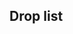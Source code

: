 ==Drop list==
{{Section}}
{{Map/Drops
|no_legend = true
|filter_button = true
|nodes = K, P, T, W
|boss = K, P
|Agano: K/Casual{Casual: S 0.2% (4/2070) / Easy: S 0.2% (8/4502) / Medium: S 0.1% (7/4984) / Hard: S 0.1% (27/21291)} S, P/Casual{Casual: S 1.2% (18/1260) / Easy: S 0.7% (28/3276) / Medium: S 0.9% (67/3573) / Hard: S 1.3% (346/14695)} S
|Akagi: P/Casual{Casual: S 0.7% (9/1260) / Easy: S 0.6% (19/3276) / Medium: S 0.4% (16/3573) / Hard: S 0.7% (109/14695)} S
|Akatsuki: P/Casual{Casual: S 1.8% (34/1260) / Easy: S 1.8% (90/3276) / Medium: 1% (71/6768) / Hard: 0.9% (272/29554)}
|Akebono: P/Medium{Medium: 0.1% (4/6768) / Hard: 0% (7/29554)}
|Amatsukaze: K/Casual{Casual: S 1.7% (35/2070) / Easy: S 1.3% (57/4502) / Medium: S 1.7% (84/4984) / Hard: S 1.4% (300/21291)} S
|Aoba: I/Hard{Hard: S 1.3% (706/52369)} S, K/Casual{Casual: S 1.4% (29/2070) / Easy: S 1.7% (78/4502) / Medium: S 1.2% (62/4984) / Hard: S 1.4% (292/21291)} S, M/Hard{Hard: S 1.4% (193/13661)} S, P/Casual{Casual: S 2% (37/1260) / Easy: S 1.5% (86/3276) / Medium: S 2.1% (133/3573) / Hard: S 2.1% (612/14695)} S, T/Easy{Easy: S 0.6% (5/816) / Medium: S 1% (8/774) / Hard: S 0.9% (7/794)} S, W/Easy{Easy: S 2.2% (3/134) / Hard: S 3.1% (7/225)} S
|Arare: P/Casual{Medium: 0.1% (4/6768) / Hard: 0% (8/29554)}
|Arashio: P/Medium{Hard: 0% (8/29554)}
|Asashimo: P/Casual{Casual: S 2.2% (37/1260) / Easy: S 2.4% (107/3276) / Medium: S 1.8% (131/3573) / Hard: S 2% (553/14695)} S
|Asashio: P/Casual{Casual: 0.9% (17/1951) / Easy: 0.8% (43/5181) / Medium: 1% (71/6768) / Hard: 1% (296/29554)}
|Ashigara: P/Casual{Casual: S 2.4% (43/1260) / Easy: S 2% (95/3276) / Medium: S 2% (132/3573) / Hard: S 2.2% (590/14695)} S
|Atago: P/Casual{Casual: S 2.3% (48/1260) / Easy: S 2% (109/3276) / Medium: S 1.8% (128/3573) / Hard: S 2% (573/14695)} S
|Ayanami: P/Casual{Casual: S 2.2% (41/1260) / Easy: S 2.4% (113/3276) / Medium: S 2.2% (138/3573) / Hard: 1% (303/29554)}
|Chikuma: P/Casual{Casual: S 1.3% (28/1260) / Easy: S 2.3% (120/3276) / Medium: S 1.9% (128/3573) / Hard: S 2% (584/14695)} S
|Choukai: P/Casual{Casual: S 1.7% (32/1260) / Easy: S 2% (103/3276) / Medium: S 2.2% (135/3573) / Hard: S 1.9% (550/14695)} S
|Fubuki: P/Casual{Casual: S 2.2% (40/1260) / Easy: S 1.9% (112/3276) / Medium: S 2.1% (136/3573) / Hard: S 1.9% (579/14695)} S
|Fumizuki: D/Casual{Casual: S 2.6% (13/505) / Easy: S 2.4% (47/1985) / Medium: S 2.2% (48/2209) / Hard: S 2.9% (433/14996)} S, F/Casual{Casual: S 2.2% (58/2595) / Easy: S 2.9% (227/7839) / Medium: S 2.7% (247/9300) / Hard: S 2.7% (1236/45889)} S, I/Casual{Casual: S 2.5% (66/2303) / Easy: S 2.7% (229/6653) / Medium: S 3.1% (424/9730) / Hard: S 2.7% (1925/52369)} S, J/Casual{Casual: S 3.3% (65/1702) / Easy: S 2.7% (121/3562) / Medium: S 2.7% (138/3786) / Hard: S 2.6% (723/16911)} S, K/Casual{Casual: S 2.7% (60/2070) / Easy: S 2.9% (149/4502) / Medium: S 3.2% (197/4984) / Hard: S 2.7% (762/21291)} S, M/Casual{Casual: S 3.3% (73/1190) / Easy: S 3% (205/3050) / Medium: S 2.8% (251/2419) / Hard: S 2.8% (1236/13661)} S, P/Medium{Hard: 0% (9/29554)}, T/Casual{Casual: S 4.6% (11/195) / Easy: S 2.8% (26/816) / Medium: S 2.2% (21/774) / Hard: S 2.8% (35/794)} S, W/Casual{Hard: S 2.7% (6/225)} S
|Furutaka: K/Casual{Casual: S 1.3% (27/2070) / Easy: S 1.3% (59/4502) / Medium: S 1.2% (61/4984) / Hard: S 1.4% (302/21291)} S, P/Casual{Casual: S 1.7% (38/1260) / Easy: S 1.9% (93/3276) / Medium: S 1.5% (129/3573) / Hard: S 2% (607/14695)} S, T/Medium{Medium: S 0.8% (6/774) / Hard: S 1.3% (10/794)} S, W/Medium{Medium: S 2.5% (4/163)} S
|Fusou: P/Casual{Casual: S 1.3% (28/1260) / Easy: S 2% (96/3276) / Medium: S 2.2% (152/3573) / Hard: S 1.9% (575/14695)} S
|Haguro: P/Casual{Casual: S 2% (40/1260) / Easy: S 2.1% (110/3276) / Medium: S 2.1% (138/3573) / Hard: S 2.1% (606/14695)} S
|Haruna: P/Casual{Casual: S 1.7% (21/1260) / Easy: S 1.9% (61/3276) / Medium: S 2.5% (89/3573) / Hard: S 2.1% (303/14695)} S
|Hatsuharu: I/Casual{Casual: S 1.3% (30/2303) / Easy: S 1.4% (91/6653) / Medium: S 1.5% (142/9730) / Hard: S 1.4% (724/52369)} S, J/Casual{Casual: S 1.6% (27/1702) / Easy: S 1.4% (49/3562) / Medium: S 1.2% (47/3786) / Hard: S 1.4% (235/16911)} S, K/Casual{Casual: S 1.4% (30/2070) / Easy: S 1.3% (65/4502) / Medium: S 1.4% (82/4984) / Hard: S 1.3% (386/21291)} S, M/Casual{Casual: S 1% (12/1190) / Easy: S 1.8% (55/3050) / Medium: S 1.4% (33/2419) / Hard: S 1.5% (203/13661)} S, P/Casual{Casual: S 1.6% (36/1260) / Easy: 0.7% (38/5181) / Medium: 0.7% (50/6768) / Hard: 0.9% (279/29554)}, T/Casual{Casual: S 3.1% (6/195) / Easy: S 1.3% (11/816) / Medium: S 1% (8/774) / Hard: S 1.3% (10/794)} S
|Hatsushimo: I/Casual{Casual: S 1.4% (32/2303) / Easy: S 1.3% (87/6653) / Medium: S 1.3% (130/9730) / Hard: S 1.5% (777/52369)} S, J/Casual{Casual: S 1.9% (32/1702) / Easy: S 1.2% (41/3562) / Medium: S 1.4% (54/3786) / Hard: S 1.5% (247/16911)} S, K/Casual{Casual: S 1.4% (30/2070) / Easy: S 1.3% (75/4502) / Medium: S 1.5% (98/4984) / Hard: S 1.5% (422/21291)} S, M/Casual{Casual: S 1.5% (18/1190) / Easy: S 1.3% (41/3050) / Medium: S 1.3% (32/2419) / Hard: S 1.4% (193/13661)} S, P/Easy{Hard: 0% (9/29554)}, T/Casual{Easy: S 1.6% (13/816) / Medium: S 1.2% (9/774) / Hard: S 1.8% (14/794)} S
|Hatsuyuki: P/Casual{Casual: 0.6% (11/1951) / Easy: 0.7% (36/5181) / Medium: 0.9% (63/6768) / Hard: 1.1% (319/29554)}
|Hayanami: P/Casual{Casual: S 2.4% (39/1260) / Easy: S 2% (86/3276) / Medium: S 1.7% (92/3573) / Hard: S 3.8% (839/14695)} S
|Hibiki: P/Casual{Hard: 0% (10/29554)}
|Hiei: P/Casual{Casual: S 2.3% (29/1260) / Easy: S 1.3% (44/3276) / Medium: S 2.4% (87/3573) / Hard: S 2.2% (318/14695)} S
|Hiryuu: P/Casual{Casual: S 1.9% (24/1260) / Easy: S 1.8% (58/3276) / Medium: S 2.2% (80/3573) / Hard: S 2% (296/14695)} S
|Hiyou: P/Casual{Casual: 1% (19/1951) / Easy: 0.8% (42/5181) / Medium: 0.9% (60/6768) / Hard: 1.1% (327/29554)}
|Hyuuga: P/Casual{Casual: S 2.1% (27/1260) / Easy: S 1.6% (52/3276) / Medium: S 2% (71/3573) / Hard: S 1.9% (286/14695)} S
|Ikazuchi: P/Easy{Medium: 0.1% (5/6768) / Hard: 0% (11/29554)}
|Inazuma: P/Casual{Hard: 0% (6/29554)}
|Ise: P/Casual{Casual: S 1.5% (19/1260) / Easy: S 1.9% (63/3276) / Medium: S 1.8% (66/3573) / Hard: S 2.2% (319/14695)} S
|Isonami: P/Casual{Casual: 0.7% (14/1951) / Easy: 0.7% (35/5181) / Medium: 0.9% (63/6768) / Hard: 1% (308/29554)}
|Isuzu: I/Casual{Casual: S 1.1% (26/2303) / Easy: S 1.2% (83/6653) / Medium: S 1.3% (123/9730) / Hard: S 1.4% (742/52369)} S, J/Casual{Casual: S 1.9% (32/1702) / Easy: S 1.3% (45/3562) / Medium: S 0.9% (34/3786) / Hard: S 1.4% (237/16911)} S, K/Casual{Casual: S 1.4% (29/2070) / Easy: S 1.6% (76/4502) / Medium: S 1.1% (73/4984) / Hard: S 1.4% (398/21291)} S, M/Casual{Casual: S 1.4% (17/1190) / Easy: S 1.2% (36/3050) / Medium: S 1.5% (37/2419) / Hard: S 1.2% (167/13661)} S, P/Casual{Casual: 0.6% (12/1951) / Easy: 0.7% (35/5181) / Medium: 0.7% (47/6768) / Hard: 1% (305/29554)}, T/Casual{Easy: S 2.1% (17/816) / Medium: S 1.8% (14/774) / Hard: S 1% (8/794)} S, W/Easy{Hard: S 1.8% (4/225)} S
|Jintsuu: I/Casual{Casual: S 1.9% (43/2303) / Easy: S 1.6% (106/6653) / Medium: S 1.3% (127/9730) / Hard: S 1.4% (743/52369)} S, J/Casual{Casual: S 1.6% (27/1702) / Easy: S 1.3% (46/3562) / Medium: S 1.3% (51/3786) / Hard: S 1.3% (222/16911)} S, K/Casual{Casual: S 1.4% (32/2070) / Easy: S 1.3% (73/4502) / Medium: S 1.2% (80/4984) / Hard: S 1.3% (385/21291)} S, M/Casual{Casual: S 1.2% (14/1190) / Easy: S 1.2% (37/3050) / Medium: S 1.7% (40/2419) / Hard: S 1.4% (197/13661)} S, P/Casual{Casual: 0.4% (8/1951) / Easy: 0.8% (41/5181) / Medium: 0.8% (53/6768) / Hard: 1.1% (315/29554)}, T/Easy{Easy: S 1.1% (9/816) / Medium: S 2.3% (18/774) / Hard: S 1.4% (11/794)} S, W/Easy{Hard: S 2.7% (6/225)} S
|Junyou: P/Casual{Casual: 0.7% (14/1951) / Easy: 0.6% (29/5181) / Medium: 1% (68/6768) / Hard: 1.1% (321/29554)}
|Kagerou: P/Casual{Casual: 1.2% (23/1951) / Easy: 0.8% (40/5181) / Medium: 1% (70/6768) / Hard: 1% (296/29554)}
|Kako: I/Hard{Hard: S 1.4% (752/52369)} S, K/Casual{Casual: S 1.4% (28/2070) / Easy: S 1.3% (59/4502) / Medium: S 1.4% (70/4984) / Hard: S 1.4% (293/21291)} S, M/Hard{Hard: S 1.3% (183/13661)} S, P/Casual{Casual: S 1.4% (30/1260) / Easy: S 1.9% (102/3276) / Medium: S 1.6% (121/3573) / Hard: S 2% (572/14695)} S, T/Easy{Easy: S 0.9% (7/816) / Medium: S 2.1% (16/774) / Hard: S 2.1% (17/794)} S
|Kamikaze: K/Casual{Casual: S 0.7% (15/2070) / Easy: S 0.8% (36/4502) / Medium: S 1.9% (95/4984) / Hard: S 0.7% (154/21291)} S
|Kamoi: P/Casual{Casual: S 1.7% (34/1260) / Easy: S 4% (170/3276) / Medium: S 3.4% (180/3573) / Hard: S 3.6% (783/14695)} S
|Kashima: P/Casual{Casual: S 3.1% (43/1260) / Easy: S 4.5% (168/3276) / Medium: S 3.8% (174/3573) / Hard: S 2% (409/14695)} S
|Kasuga Maru: P/Casual{Casual: S 1.8% (23/1260) / Easy: S 2.2% (71/3276) / Medium: S 2.2% (78/3573) / Hard: S 1.4% (207/14695)} S
|Kasumi: P/Medium{Medium: 0% (3/6768) / Hard: 0% (12/29554)}
|Kawakaze: K/Casual{Casual: S 1.6% (34/2070) / Easy: S 1.3% (57/4502) / Medium: S 1.2% (61/4984) / Hard: S 1.5% (317/21291)} S, P/Casual{Casual: S 3.4% (62/1260) / Easy: S 2.2% (118/3276) / Medium: S 1.8% (124/3573) / Hard: S 2.1% (597/14695)} S
|Kikuzuki: D/Casual{Casual: S 4% (20/505) / Easy: S 2.2% (44/1985) / Medium: S 3.3% (74/2209) / Hard: S 2.8% (426/14996)} S, F/Casual{Casual: S 2.9% (75/2595) / Easy: S 2.7% (208/7839) / Medium: S 2.6% (245/9300) / Hard: S 2.8% (1270/45889)} S, I/Casual{Casual: S 2.5% (66/2303) / Easy: S 2.7% (233/6653) / Medium: S 2.7% (373/9730) / Hard: S 2.8% (1988/52369)} S, J/Casual{Casual: S 2.6% (56/1702) / Easy: S 2.6% (119/3562) / Medium: S 3.1% (175/3786) / Hard: S 3% (781/16911)} S, K/Casual{Casual: S 2.9% (65/2070) / Easy: S 2.7% (145/4502) / Medium: S 2.6% (164/4984) / Hard: S 2.8% (758/21291)} S, M/Casual{Casual: S 2.3% (68/1190) / Easy: S 2.7% (200/3050) / Medium: S 2.8% (286/2419) / Hard: S 2.9% (1231/13661)} S, P/Easy{Hard: 0% (7/29554)}, T/Casual{Casual: S 4.1% (9/195) / Easy: S 2.3% (20/816) / Medium: S 2.3% (26/774) / Hard: S 2.6% (30/794)} S, W/Easy{Easy: S 2.2% (3/134) / Medium: S 4.3% (7/163) / Hard: S 4.4% (10/225)} S
|Kinugasa: P/Casual{Casual: S 2.3% (40/1260) / Easy: S 1.5% (88/3276) / Medium: S 2.1% (120/3573) / Hard: S 2% (612/14695)} S
|Kirishima: P/Casual{Casual: S 1.9% (24/1260) / Easy: S 2.2% (71/3276) / Medium: S 2% (71/3573) / Hard: S 1.9% (284/14695)} S
|Kisaragi: D/Casual{Casual: S 2.4% (12/505) / Easy: S 2.2% (44/1985) / Medium: S 2.7% (60/2209) / Hard: S 2.9% (441/14996)} S, F/Casual{Casual: S 2.9% (75/2595) / Easy: S 3% (239/7839) / Medium: S 2.6% (245/9300) / Hard: S 2.8% (1285/45889)} S, I/Casual{Casual: S 3.4% (86/2303) / Easy: S 2.4% (194/6653) / Medium: S 3% (415/9730) / Hard: S 2.7% (1898/52369)} S, J/Casual{Casual: S 2.9% (58/1702) / Easy: S 2.8% (116/3562) / Medium: S 2.5% (127/3786) / Hard: S 2.7% (583/16911)} S, K/Casual{Casual: S 2.8% (61/2070) / Easy: S 2.8% (153/4502) / Medium: S 2.7% (169/4984) / Hard: S 2.9% (788/21291)} S, M/Casual{Casual: S 2.1% (36/1190) / Easy: S 2.9% (166/3050) / Medium: S 3.1% (274/2419) / Hard: S 2.9% (1206/13661)} S, P/Casual{Casual: 1% (19/1951) / Easy: 0.7% (36/5181) / Hard: 0% (11/29554)}, T/Casual{Casual: S 2.6% (6/195) / Easy: S 3.4% (29/816) / Medium: S 1.8% (22/774) / Hard: S 4% (40/794)} S, W/Casual{Easy: S 2.2% (3/134) / Medium: S 5.5% (9/163) / Hard: S 3.1% (7/225)} S
|Kishinami: K/Casual{Casual: S 1.3% (26/2070) / Easy: S 2.9% (132/4502) / Medium: S 2.3% (114/4984) / Hard: S 2.6% (563/21291)} S, P/Casual{Casual: S 3.3% (49/1260) / Easy: S 3.4% (137/3276) / Medium: S 2.9% (212/3573) / Hard: S 2.9% (864/14695)} S
|Kiso: I/Casual{Casual: S 1.8% (42/2303) / Easy: S 1.2% (83/6653) / Medium: S 1.6% (159/9730) / Hard: S 1.4% (739/52369)} S, J/Casual{Casual: S 1.4% (23/1702) / Easy: S 1.7% (60/3562) / Medium: S 1.7% (65/3786) / Hard: S 1.4% (234/16911)} S, K/Casual{Casual: S 1.6% (34/2070) / Easy: S 1.8% (80/4502) / Medium: S 1.4% (71/4984) / Hard: S 1.5% (410/21291)} S, M/Casual{Casual: S 1.6% (19/1190) / Easy: S 1.9% (59/3050) / Medium: S 1.2% (28/2419) / Hard: S 1.4% (196/13661)} S, P/Casual{Casual: 0.8% (16/1951) / Easy: 0.8% (41/5181) / Medium: 1% (69/6768) / Hard: 1% (281/29554)}, T/Casual{Casual: S 3.1% (6/195) / Easy: S 1.6% (13/816) / Medium: S 1.2% (9/774) / Hard: S 1.8% (14/794)} S, W/Easy{Easy: S 2.2% (3/134) / Hard: S 1.3% (3/225)} S
|Kongou: P/Casual{Casual: S 2.1% (26/1260) / Easy: S 2.1% (70/3276) / Medium: S 1.8% (64/3573) / Hard: S 2% (287/14695)} S
|Kuma: I/Easy{Easy: S 0.2% (14/6653) / Medium: S 1.3% (122/9730) / Hard: S 1.3% (700/52369)} S, K/Casual{Casual: S 1.5% (32/2070) / Easy: S 1.6% (72/4502) / Medium: S 1% (50/4984) / Hard: S 1.3% (274/21291)} S, M/Easy{Easy: S 0.1% (4/3050) / Medium: S 1.2% (28/2419) / Hard: S 1.5% (201/13661)} S, T/Casual{Easy: S 1.1% (9/816) / Medium: S 1.2% (9/774) / Hard: S 1.4% (11/794)} S, W/Easy{Hard: S 2.2% (5/225)} S
|Kumano: P/Casual{Casual: S 2.2% (28/1260) / Easy: S 2.2% (71/3276) / Medium: S 2% (73/3573) / Hard: S 1.9% (280/14695)} S
|Kunashiri: K/Casual{Casual: S 1.5% (32/2070) / Easy: S 1.1% (51/4502) / Medium: S 1.2% (58/4984) / Hard: S 2.5% (523/21291)} S
|Kuroshio: P/Easy{Easy: 0.1% (3/5181) / Hard: 0% (9/29554)}
|Maya: P/Casual{Casual: S 2.1% (43/1260) / Easy: S 2.1% (110/3276) / Medium: S 2.2% (146/3573) / Hard: S 2% (563/14695)} S
|Michishio: P/Easy{Hard: 0% (5/29554)}
|Mikazuki: D/Casual{Casual: S 3% (15/505) / Easy: S 3.1% (61/1985) / Medium: S 3% (66/2209) / Hard: S 2.9% (432/14996)} S, F/Casual{Casual: S 2.7% (70/2595) / Easy: S 2.5% (195/7839) / Medium: S 2.8% (262/9300) / Hard: S 2.9% (1322/45889)} S, I/Casual{Casual: S 4% (107/2303) / Easy: S 2.6% (227/6653) / Medium: S 2.8% (396/9730) / Hard: S 2.8% (2000/52369)} S, J/Casual{Casual: S 2.3% (56/1702) / Easy: S 2.7% (148/3562) / Medium: S 2.6% (156/3786) / Hard: S 2.9% (778/16911)} S, K/Casual{Casual: S 2.9% (63/2070) / Easy: S 2.8% (150/4502) / Medium: S 2.6% (170/4984) / Hard: S 2.6% (736/21291)} S, M/Casual{Casual: S 2.4% (62/1190) / Easy: S 2.8% (208/3050) / Medium: S 3% (271/2419) / Hard: S 3.1% (1281/13661)} S, P/Easy{Hard: 0% (10/29554)}, T/Casual{Casual: S 2.6% (6/195) / Easy: S 2.8% (26/816) / Medium: S 4.1% (35/774) / Hard: S 1.8% (21/794)} S, W/Casual{Easy: S 3% (4/134) / Medium: S 2.5% (4/163) / Hard: S 3.1% (7/225)} S
|Mikuma: P/Casual{Casual: S 1.6% (20/1260) / Easy: S 2.3% (75/3276) / Medium: S 1.8% (64/3573) / Hard: S 1.9% (285/14695)} S
|Minazuki: P/Casual{Casual: S 1.9% (44/1260) / Easy: S 2.1% (104/3276) / Medium: S 2% (142/3573) / Hard: S 1.9% (551/14695)} S
|Miyuki: P/Casual{Casual: 0.8% (15/1951) / Easy: 0.7% (37/5181) / Medium: 0.9% (62/6768) / Hard: 1% (305/29554)}
|Mochizuki: D/Casual{Casual: S 3.2% (16/505) / Easy: S 3.3% (66/1985) / Medium: S 2.3% (51/2209) / Hard: S 2.7% (409/14996)} S, F/Casual{Casual: S 2.5% (65/2595) / Easy: S 2.5% (197/7839) / Medium: S 2.5% (237/9300) / Hard: S 2.9% (1314/45889)} S, I/Casual{Casual: S 2.5% (73/2303) / Easy: S 2.7% (221/6653) / Medium: S 2.7% (376/9730) / Hard: S 2.7% (1950/52369)} S, J/Casual{Casual: S 2.4% (56/1702) / Easy: S 3% (154/3562) / Medium: S 2.8% (175/3786) / Hard: S 2.8% (731/16911)} S, K/Casual{Casual: S 3% (67/2070) / Easy: S 2.6% (139/4502) / Medium: S 2.9% (179/4984) / Hard: S 2.9% (802/21291)} S, M/Casual{Casual: S 3.7% (88/1190) / Easy: S 2.7% (214/3050) / Medium: S 2.5% (275/2419) / Hard: S 2.7% (1313/13661)} S, P/Easy{Medium: 0% (3/6768) / Hard: 0% (9/29554)}, T/Casual{Casual: S 1.5% (4/195) / Easy: S 2.6% (22/816) / Medium: S 2.5% (25/774) / Hard: S 4% (38/794)} S, W/Casual{Medium: S 5.5% (9/163)} S
|Mogami: P/Casual{Casual: S 1.7% (31/1260) / Easy: S 1.8% (93/3276) / Medium: S 2% (131/3573) / Hard: S 1.9% (554/14695)} S
|Murakumo: P/Casual{Casual: 0.5% (10/1951) / Easy: 0.8% (39/5181) / Medium: 1% (71/6768) / Hard: 0% (11/29554)}
|Murasame: D/Hard{Hard: S 1.5% (218/14996)} S, F/Hard{Hard: S 1.4% (639/45889)} S, I/Casual{Casual: S 1.9% (43/2303) / Easy: S 1.6% (106/6653) / Medium: S 1.5% (145/9730) / Hard: S 1.4% (737/52369)} S, J/Casual{Casual: S 1.4% (23/1702) / Easy: S 1.3% (47/3562) / Medium: S 1.3% (49/3786) / Hard: S 1.5% (251/16911)} S, K/Casual{Casual: S 1.4% (33/2070) / Easy: S 1.2% (68/4502) / Medium: S 1% (70/4984) / Hard: S 1.4% (394/21291)} S, M/Casual{Casual: S 1.3% (16/1190) / Easy: S 1.5% (46/3050) / Medium: S 1.1% (27/2419) / Hard: S 1.4% (188/13661)} S, P/Easy{Easy: 0.1% (5/5181) / Hard: 0% (8/29554)}, T/Casual{Casual: S 2.1% (4/195) / Easy: S 1.2% (10/816) / Medium: S 1.8% (14/774) / Hard: S 2% (18/794)} S
|Mutsuki: D/Casual{Casual: S 2.4% (12/505) / Easy: S 3.5% (70/1985) / Medium: S 3.1% (68/2209) / Hard: S 2.8% (426/14996)} S, F/Casual{Casual: S 3% (78/2595) / Easy: S 3% (233/7839) / Medium: S 2.8% (256/9300) / Hard: S 3% (1378/45889)} S, I/Casual{Casual: S 3% (76/2303) / Easy: S 2.9% (222/6653) / Medium: S 2.7% (309/9730) / Hard: S 2.7% (1909/52369)} S, J/Casual{Casual: S 3.4% (63/1702) / Easy: S 3% (127/3562) / Medium: S 2.5% (129/3786) / Hard: S 2.9% (633/16911)} S, K/Casual{Casual: S 2.7% (59/2070) / Easy: S 2.9% (157/4502) / Medium: S 2.9% (185/4984) / Hard: S 2.7% (762/21291)} S, M/Casual{Casual: S 2.9% (56/1190) / Easy: S 2.6% (126/3050) / Medium: S 2.7% (172/2419) / Hard: S 3% (1252/13661)} S, P/Casual{Casual: S 1% (29/1260) / Easy: S 2% (115/3276) / Medium: S 2.3% (149/3573) / Hard: 1% (303/29554)}, T/Casual{Casual: S 3.1% (7/195) / Easy: S 2% (16/816) / Medium: S 2.8% (25/774) / Hard: S 2.5% (30/794)} S, W/Casual{Easy: S 4.5% (6/134) / Medium: S 1.8% (3/163) / Hard: S 2.2% (5/225)} S
|Myoukou: P/Casual{Casual: S 1.4% (31/1260) / Easy: S 2.4% (114/3276) / Medium: S 1.8% (130/3573) / Hard: S 1.9% (564/14695)} S
|Nachi: P/Casual{Casual: S 1.9% (34/1260) / Easy: S 2.2% (101/3276) / Medium: S 2.1% (134/3573) / Hard: S 2.1% (571/14695)} S
|Nagara: I/Casual{Casual: S 1.3% (30/2303) / Easy: S 1.5% (98/6653) / Medium: S 1.3% (131/9730) / Hard: S 1.5% (775/52369)} S, J/Hard{Hard: S 1.5% (246/16911)} S, K/Casual{Casual: S 1% (21/2070) / Easy: S 1.5% (67/4502) / Medium: S 1.7% (86/4984) / Hard: S 1.4% (291/21291)} S, M/Casual{Casual: S 1% (12/1190) / Easy: S 1.6% (48/3050) / Medium: S 1.6% (39/2419) / Hard: S 1.6% (215/13661)} S, T/Casual{Casual: S 2.1% (4/195) / Easy: S 1% (8/816) / Medium: S 1.4% (11/774) / Hard: S 0.5% (4/794)} S
|Nagatsuki: D/Casual{Casual: S 3.8% (19/505) / Easy: S 2% (39/1985) / Medium: S 2.6% (57/2209) / Hard: S 2.7% (411/14996)} S, F/Casual{Casual: S 3.7% (96/2595) / Easy: S 2.8% (218/7839) / Medium: S 3% (275/9300) / Hard: S 2.8% (1262/45889)} S, I/Casual{Casual: S 2.6% (69/2303) / Easy: S 3% (247/6653) / Medium: S 2.9% (379/9730) / Hard: S 2.9% (2055/52369)} S, J/Casual{Casual: S 2.7% (56/1702) / Easy: S 2.9% (124/3562) / Medium: S 3.2% (180/3786) / Hard: S 2.9% (744/16911)} S, K/Casual{Casual: S 3.1% (70/2070) / Easy: S 2.6% (132/4502) / Medium: S 2.7% (170/4984) / Hard: S 2.6% (752/21291)} S, M/Casual{Casual: S 2.6% (63/1190) / Easy: S 3.1% (214/3050) / Medium: S 2.3% (272/2419) / Hard: S 2.6% (1243/13661)} S, P/Easy{Easy: 0.1% (3/5181) / Hard: 0% (12/29554)}, T/Casual{Casual: S 2.1% (4/195) / Easy: S 2.7% (24/816) / Medium: S 3.2% (28/774) / Hard: S 3.3% (33/794)} S, W/Casual{Easy: S 2.2% (3/134) / Medium: S 2.5% (4/163) / Hard: S 4% (9/225)} S
|Naka: K/Casual{Casual: S 0.7% (14/2070) / Easy: S 0.8% (35/4502) / Medium: S 1.5% (76/4984) / Hard: S 1.9% (413/21291)} S, P/Casual{Casual: S 2.1% (30/1260) / Easy: S 2% (88/3276) / Medium: S 2% (105/3573) / Hard: S 4.3% (934/14695)} S
|Natori: I/Casual{Casual: S 1.1% (26/2303) / Easy: S 1.3% (84/6653) / Medium: S 1.3% (123/9730) / Hard: S 1.4% (735/52369)} S, J/Casual{Casual: S 1.8% (31/1702) / Easy: S 1.6% (56/3562) / Medium: S 1% (39/3786) / Hard: S 1.3% (216/16911)} S, K/Casual{Casual: S 1.5% (31/2070) / Easy: S 1.3% (64/4502) / Medium: S 1.3% (82/4984) / Hard: S 1.4% (374/21291)} S, M/Casual{Casual: S 1% (12/1190) / Easy: S 1.3% (41/3050) / Medium: S 1.2% (30/2419) / Hard: S 1.4% (192/13661)} S, P/Casual{Casual: 0.8% (16/1951) / Easy: 0.7% (37/5181) / Medium: 0.8% (54/6768) / Hard: 1.1% (315/29554)}, T/Casual{Easy: S 0.9% (7/816) / Medium: S 1.2% (9/774) / Hard: S 1% (8/794)} S, W/Easy{Hard: S 1.3% (3/225)} S
|Nenohi: I/Casual{Casual: S 1.5% (34/2303) / Easy: S 1.5% (97/6653) / Medium: S 1.4% (134/9730) / Hard: S 1.4% (755/52369)} S, J/Casual{Casual: S 1.2% (20/1702) / Easy: S 1.6% (58/3562) / Medium: S 1.1% (40/3786) / Hard: S 1.3% (228/16911)} S, K/Casual{Casual: S 1.2% (27/2070) / Easy: S 1.4% (73/4502) / Medium: S 1.3% (80/4984) / Hard: S 1.5% (411/21291)} S, M/Casual{Casual: S 1.3% (16/1190) / Easy: S 1.7% (51/3050) / Medium: S 1.4% (35/2419) / Hard: S 1.2% (164/13661)} S, P/Casual{Medium: 0.1% (4/6768) / Hard: 0% (9/29554)}, T/Casual{Casual: S 1.5% (3/195) / Easy: S 1.6% (13/816) / Medium: S 0.9% (7/774) / Hard: S 1.3% (10/794)} S
|None: A/Casual{Casual: 100% (2802/2802) / Easy: 100% (8284/8284) / Medium: 100% (13623/13623) / Hard: 100% (79405/79405)} S, B/Casual{Casual: 100% (2289/2289) / Easy: 100% (7149/7149) / Medium: 100% (12191/12191) / Hard: 100% (69157/69157)} S, C/Easy{Easy: 100% (171/171) / Medium: 100% (321/321) / Hard: 100% (6209/6209)} S, D/Casual{Casual: 100% (472/606) / Easy: 100% (2034/2517) / Medium: 100% (2893/3458) / Hard: 100% (24899/29120)} S, F/Casual{Casual: 100% (2168/2833) / Easy: 100% (7256/9235) / Medium: 100% (11712/14133) / Hard: 100% (70477/83273)} S, I/Casual{Casual: 83.1% (1605/2764) / Easy: 83.6% (5577/8971) / Medium: 82.7% (10300/15962) / Hard: 80% (57799/89317)} S, J/Casual{Casual: 86.3% (1637/2447) / Easy: 87.6% (4389/6101) / Medium: 85.2% (5849/7876) / Hard: 83.2% (28076/38061)} S, K/Casual{Casual: 60.9% (775/2229) / Easy: 66.3% (2164/5496) / Medium: 66.5% (2657/6598) / Hard: 63.2% (11911/29464)} S, L/Casual{Casual: 100% (2716/2716) / Easy: 100% (8442/8442) / Medium: 100% (13657/13657) / Hard: 100% (72056/72056)} S, M/Casual{Casual: 83.8% (1892/2645) / Easy: 83.4% (5838/8083) / Medium: 81.8% (9136/11867) / Hard: 79.7% (48553/62966)} S, N/Casual{Casual: 100% (2087/2087) / Easy: 100% (5941/5941) / Medium: 100% (7911/7911) / Hard: 100% (41368/41368)} S, P/Casual{Casual: 0% (73/2021) / Easy: 0% (447/5626) / Medium: 0% (521/7286) / Hard: 0% (2425/31979)}, Q/Casual{Casual: 100% (2612/2612) / Easy: 100% (7260/7260) / Medium: 100% (13184/13184) / Hard: 100% (67205/67205)} S, R/Casual{Casual: 100% (421/421) / Easy: 100% (1495/1495) / Medium: 100% (1579/1579) / Hard: 100% (2014/2014)} S, S/Medium{Medium: 100% (15/15)}, T/Casual{Casual: 78.1% (140/246) / Easy: 86% (517/927) / Medium: 66.7% (517/958) / Hard: 75.8% (825/1371)} S, U/Casual{Casual: 100% (323/323) / Easy: 100% (1262/1262) / Medium: 100% (1193/1193) / Hard: 100% (1108/1108)} S, V/Casual{Casual: 100% (30/30) / Easy: 100% (146/146) / Medium: 100% (190/190) / Hard: 100% (261/261)} S, W/Casual{Casual: 100% (9/25) / Easy: 100% (66/136) / Medium: 100% (76/167) / Hard: NaN% (100/226)} S
|Noshiro: K/Casual{Casual: S 0.3% (6/2070) / Easy: S 0.2% (7/4502) / Medium: S 0.1% (4/4984) / Hard: S 0.4% (86/21291)} S
|Oboro: P/Casual{Hard: 0% (7/29554)}
|Okinami: P/Casual{Casual: S 2.1% (35/1260) / Easy: S 1.8% (97/3276) / Medium: S 2.4% (163/3573) / Hard: S 2.1% (584/14695)} S
|Ooshio: P/Easy{Hard: 0% (11/29554)}
|Ooyodo: P/Casual{Casual: S 3.3% (44/1260) / Easy: S 1.8% (70/3276) / Medium: S 2.1% (91/3573) / Hard: S 4.1% (770/14695)} S
|Oyashio: P/Casual{Casual: S 2.1% (26/1260) / Easy: S 1.9% (61/3276) / Medium: S 1.5% (54/3573) / Hard: S 1.2% (182/14695)} S
|Ryuujou: P/Easy{Easy: S 0.1% (3/3276) / Medium: S 0.1% (3/3573) / Hard: S 0.1% (21/14695)} S
|Samidare: D/Casual{Casual: S 1% (5/505) / Easy: S 1.4% (27/1985) / Medium: S 1.3% (28/2209) / Hard: S 1.4% (210/14996)} S, F/Casual{Casual: S 1.7% (43/2595) / Easy: S 1.3% (102/7839) / Medium: S 1.3% (122/9300) / Hard: S 1.4% (628/45889)} S, I/Casual{Casual: S 1.6% (36/2303) / Easy: S 1.5% (103/6653) / Medium: S 1.4% (141/9730) / Hard: S 1.3% (696/52369)} S, J/Casual{Casual: S 1.4% (24/1702) / Easy: S 1% (37/3562) / Medium: S 1.3% (51/3786) / Hard: S 1.5% (246/16911)} S, K/Casual{Casual: S 1.4% (29/2070) / Easy: S 1.1% (63/4502) / Medium: S 1.3% (88/4984) / Hard: S 1.3% (374/21291)} S, M/Casual{Casual: S 0.8% (10/1190) / Easy: S 1.5% (46/3050) / Medium: S 2% (49/2419) / Hard: S 1.3% (171/13661)} S, P/Medium{Hard: 0% (6/29554)}, T/Casual{Easy: S 1.1% (9/816) / Medium: S 1.6% (13/774) / Hard: S 1.8% (17/794)} S
|Satsuki: D/Casual{Casual: S 2.4% (12/505) / Easy: S 3.1% (62/1985) / Medium: S 2.6% (57/2209) / Hard: S 2.7% (408/14996)} S, F/Casual{Casual: S 2.7% (71/2595) / Easy: S 2.9% (224/7839) / Medium: S 2.9% (270/9300) / Hard: S 2.7% (1234/45889)} S, I/Casual{Casual: S 3% (72/2303) / Easy: S 2.7% (216/6653) / Medium: S 3% (394/9730) / Hard: S 2.8% (2045/52369)} S, J/Casual{Casual: S 2.3% (45/1702) / Easy: S 2.8% (117/3562) / Medium: S 3.2% (148/3786) / Hard: S 2.8% (728/16911)} S, K/Casual{Casual: S 3% (66/2070) / Easy: S 3.1% (157/4502) / Medium: S 3.2% (188/4984) / Hard: S 2.7% (740/21291)} S, M/Casual{Casual: S 2.6% (50/1190) / Easy: S 2.9% (162/3050) / Medium: S 3% (283/2419) / Hard: S 2.7% (1271/13661)} S, P/Casual{Casual: 0.6% (12/1951) / Easy: 0.1% (3/5181) / Hard: 0% (4/29554)}, T/Casual{Casual: S 4.1% (8/195) / Easy: S 2.2% (19/816) / Medium: S 2.2% (22/774) / Hard: S 3.4% (39/794)} S, W/Casual{Casual: S 16.7% (4/24) / Easy: S 3% (4/134) / Hard: S 3.6% (8/225)} S
|Sazanami: P/Casual{Hard: 0% (14/29554)}
|Sendai: I/Easy{Easy: S 0.2% (15/6653) / Medium: S 1.3% (130/9730) / Hard: S 1.4% (717/52369)} S, J/Hard{Hard: S 1.5% (255/16911)} S, K/Casual{Casual: S 1.7% (36/2070) / Easy: S 1.3% (59/4502) / Medium: S 1.4% (69/4984) / Hard: S 1.4% (288/21291)} S, M/Easy{Easy: S 0.2% (6/3050) / Medium: S 1.2% (29/2419) / Hard: S 1.3% (182/13661)} S, T/Easy{Easy: S 1.6% (13/816) / Medium: S 1.8% (14/774) / Hard: S 1.6% (13/794)} S, W/Casual{Hard: S 2.2% (5/225)} S
|Shigure: I/Casual{Casual: S 1.4% (33/2303) / Easy: S 1.7% (110/6653) / Medium: S 1.5% (145/9730) / Hard: S 1.4% (730/52369)} S, J/Casual{Casual: S 1.8% (30/1702) / Easy: S 1.2% (42/3562) / Medium: S 1.4% (53/3786) / Hard: S 1.4% (232/16911)} S, K/Casual{Casual: S 1.3% (30/2070) / Easy: S 1.2% (64/4502) / Medium: S 1.4% (83/4984) / Hard: S 1.4% (406/21291)} S, M/Casual{Casual: S 1.5% (18/1190) / Easy: S 1.4% (43/3050) / Medium: S 1.3% (32/2419) / Hard: S 1.4% (191/13661)} S, P/Casual{Medium: 0% (3/6768) / Hard: 0% (8/29554)}, T/Casual{Casual: S 2.6% (5/195) / Easy: S 1.6% (13/816) / Medium: S 1.3% (10/774) / Hard: S 1.1% (9/794)} S, W/Casual{Medium: S 1.8% (3/163) / Hard: S 1.8% (4/225)} S
|Shikinami: P/Casual{Casual: 0.6% (11/1951) / Easy: 0.6% (32/5181) / Medium: 0.8% (57/6768) / Hard: 0% (10/29554)}
|Shiranui: P/Easy{Hard: 0% (8/29554)}
|Shiratsuyu: I/Casual{Casual: S 1.1% (26/2303) / Easy: S 1.2% (80/6653) / Medium: S 1.3% (124/9730) / Hard: S 1.4% (712/52369)} S, J/Casual{Casual: S 1.3% (22/1702) / Easy: S 1.4% (49/3562) / Medium: S 1.5% (58/3786) / Hard: S 1.4% (242/16911)} S, K/Casual{Casual: S 1.5% (33/2070) / Easy: S 1.4% (71/4502) / Medium: S 1.6% (100/4984) / Hard: S 1.3% (372/21291)} S, M/Casual{Casual: S 1.5% (18/1190) / Easy: S 1.1% (35/3050) / Medium: S 1.3% (32/2419) / Hard: S 1.3% (179/13661)} S, P/Casual{Casual: 0.7% (14/1951) / Easy: 0.9% (45/5181) / Medium: 1% (67/6768) / Hard: 1% (300/29554)}, T/Casual{Easy: S 1.6% (13/816) / Medium: S 1.6% (12/774) / Hard: S 1.6% (13/794)} S, W/Easy{Medium: S 2.5% (4/163)} S
|Shirayuki: P/Casual{Casual: 0.9% (18/1951) / Easy: 0.7% (36/5181) / Medium: 1% (68/6768) / Hard: 1% (293/29554)}
|Shoukaku: P/Casual{Casual: S 1.8% (23/1260) / Easy: S 2.2% (71/3276) / Medium: S 1.8% (65/3573) / Hard: S 2.7% (393/14695)} S
|Suzukaze: D/Casual{Casual: S 2% (10/505) / Easy: S 0.9% (18/1985) / Medium: S 1.4% (32/2209) / Hard: S 1.3% (198/14996)} S, F/Casual{Casual: S 1.3% (34/2595) / Easy: S 1.6% (124/7839) / Medium: S 1.3% (125/9300) / Hard: S 1.3% (619/45889)} S, I/Casual{Casual: S 1.3% (30/2303) / Easy: S 1.7% (110/6653) / Medium: S 1.4% (139/9730) / Hard: S 1.4% (998/52369)} S, J/Casual{Casual: S 1.1% (19/1702) / Easy: S 1.3% (48/3562) / Medium: S 1.5% (55/3786) / Hard: S 1.6% (265/16911)} S, K/Casual{Casual: S 1.5% (34/2070) / Easy: S 1.5% (76/4502) / Medium: S 1.4% (90/4984) / Hard: S 1.4% (372/21291)} S, M/Casual{Casual: S 0.9% (11/1190) / Easy: S 1.2% (38/3050) / Medium: S 1.7% (42/2419) / Hard: S 1.3% (628/13661)} S, P/Casual{Casual: 0.5% (10/1951) / Easy: 0.6% (33/5181) / Medium: 1% (70/6768) / Hard: 1.1% (316/29554)}, T/Casual{Easy: S 1.8% (15/816) / Medium: S 1.3% (12/774) / Hard: S 0.8% (11/794)} S, W/Easy{Medium: S 1.8% (3/163)} S
|Suzuya: P/Casual{Casual: S 2% (25/1260) / Easy: S 1.9% (62/3276) / Medium: S 2% (73/3573) / Hard: S 1.9% (284/14695)} S
|Takao: P/Casual{Casual: S 1.4% (34/1260) / Easy: S 2.2% (103/3276) / Medium: S 2.2% (145/3573) / Hard: S 1.7% (544/14695)} S
|Tama: I/Casual{Casual: S 1.1% (25/2303) / Easy: S 1.3% (88/6653) / Medium: S 1.5% (144/9730) / Hard: S 1.4% (748/52369)} S, J/Easy{Easy: S 0.2% (8/3562) / Medium: S 1.2% (46/3786) / Hard: S 1.4% (238/16911)} S, K/Casual{Casual: S 1.8% (37/2070) / Easy: S 1.5% (69/4502) / Medium: S 1.4% (71/4984) / Hard: S 1.5% (316/21291)} S, M/Casual{Casual: S 1.6% (19/1190) / Easy: S 1.6% (48/3050) / Medium: S 1.4% (35/2419) / Hard: S 1.3% (173/13661)} S, P/Casual{Casual: 0.9% (17/1951) / Easy: 0.8% (39/5181) / Medium: 0.8% (52/6768) / Hard: 1.1% (315/29554)}, T/Casual{Casual: S 2.1% (4/195) / Easy: S 1.8% (15/816) / Medium: S 0.8% (6/774) / Hard: S 1.6% (13/794)} S
|Tokitsukaze: K/Casual{Casual: S 1% (21/2070) / Easy: S 1.6% (73/4502) / Medium: S 1.4% (72/4984) / Hard: S 1.4% (292/21291)} S, W/Hard{Hard: S 2.7% (6/225)} S
|Tone: P/Casual{Casual: S 2.9% (58/1260) / Easy: S 2.2% (109/3276) / Medium: S 1.8% (120/3573) / Hard: S 2.1% (573/14695)} S
|Tsushima: P/Casual{Casual: S 1.7% (22/1260) / Easy: S 1.3% (43/3276) / Medium: S 3.6% (128/3573) / Hard: S 2.6% (567/14695)} S
|Umikaze: K/Casual{Casual: S 0.9% (19/2070) / Easy: S 1.2% (56/4502) / Medium: S 1.9% (95/4984) / Hard: S 1.4% (306/21291)} S, P/Casual{Casual: S 2.4% (30/1260) / Easy: S 1.8% (101/3276) / Medium: S 1.7% (128/3573) / Hard: S 2% (604/14695)} S
|Ushio: P/Easy{Hard: 0% (10/29554)}
|Uzuki: K/Casual{Casual: S 1.5% (31/2070) / Easy: S 1.3% (58/4502) / Medium: S 1.3% (65/4984) / Hard: S 1.4% (297/21291)} S, T/Medium{Hard: S 1.8% (14/794)} S, W/Casual{Easy: S 4.5% (6/134)} S
|Wakaba: I/Casual{Casual: S 1.2% (27/2303) / Easy: S 1.3% (85/6653) / Medium: S 1.7% (167/9730) / Hard: S 1.4% (730/52369)} S, J/Casual{Casual: S 1.3% (22/1702) / Easy: S 1.3% (45/3562) / Medium: S 1.4% (53/3786) / Hard: S 1.5% (249/16911)} S, K/Casual{Casual: S 1.4% (33/2070) / Easy: S 1.1% (62/4502) / Medium: S 1.4% (84/4984) / Hard: S 1.4% (396/21291)} S, M/Casual{Casual: S 1.6% (19/1190) / Easy: S 0.9% (26/3050) / Medium: S 1.2% (28/2419) / Hard: S 1.5% (209/13661)} S, P/Easy{Hard: 0% (9/29554)}, T/Casual{Casual: S 1.5% (3/195) / Easy: S 1% (8/816) / Medium: S 1.8% (14/774) / Hard: S 1.1% (9/794)} S, W/Easy{Hard: S 1.3% (3/225)} S
|Yamakaze: P/Casual{Casual: S 2.2% (28/1260) / Easy: S 1.5% (49/3276) / Medium: S 2.2% (78/3573) / Hard: S 2.2% (321/14695)} S
|Yamashiro: P/Casual{Casual: S 2% (33/1260) / Easy: S 2% (96/3276) / Medium: S 1.7% (129/3573) / Hard: S 2.1% (564/14695)} S
|Yayoi: K/Casual{Casual: S 1.4% (30/2070) / Easy: S 1.6% (72/4502) / Medium: S 1.7% (87/4984) / Hard: S 1.4% (306/21291)} S, T/Hard{Hard: S 1.8% (14/794)} S, W/Medium{Medium: S 2.5% (4/163)} S
|Yura: I/Casual{Casual: S 1.4% (32/2303) / Easy: S 1.2% (81/6653) / Medium: S 1.4% (139/9730) / Hard: S 1.5% (809/52369)} S, J/Easy{Easy: S 0.3% (9/3562) / Medium: S 1.4% (52/3786) / Hard: S 1.4% (234/16911)} S, K/Casual{Casual: S 1.4% (30/2070) / Easy: S 1.6% (70/4502) / Medium: S 1.3% (64/4984) / Hard: S 1.4% (291/21291)} S, M/Casual{Casual: S 1% (12/1190) / Easy: S 1.8% (54/3050) / Medium: S 1.5% (36/2419) / Hard: S 1.2% (170/13661)} S, P/Casual{Casual: 0.6% (11/1951) / Easy: 0.8% (44/5181) / Medium: 0.7% (48/6768) / Hard: 1% (291/29554)}, T/Casual{Easy: S 1.5% (12/816) / Medium: S 1.7% (13/774) / Hard: S 1.3% (10/794)} S, W/Easy{Medium: S 2.5% (4/163) / Hard: S 1.8% (4/225)} S
|Yuudachi: D/Easy{Easy: S 0.3% (5/1985) / Medium: S 1.1% (24/2209) / Hard: S 1.4% (209/14996)} S, F/Easy{Easy: S 0.2% (12/7839) / Medium: S 1.5% (137/9300) / Hard: S 1.3% (609/45889)} S, I/Casual{Casual: S 1.3% (29/2303) / Easy: S 1.3% (84/6653) / Medium: S 1.3% (131/9730) / Hard: S 1.4% (723/52369)} S, J/Casual{Casual: S 1.4% (23/1702) / Easy: S 1.3% (46/3562) / Medium: S 1.4% (52/3786) / Hard: S 1.2% (207/16911)} S, K/Casual{Casual: S 1.3% (31/2070) / Easy: S 1.4% (65/4502) / Medium: S 1.5% (87/4984) / Hard: S 1.5% (422/21291)} S, M/Casual{Casual: S 1.2% (14/1190) / Easy: S 1.2% (36/3050) / Medium: S 1.4% (35/2419) / Hard: S 1.4% (185/13661)} S, P/Easy{Hard: 0% (7/29554)}, T/Casual{Easy: S 1% (8/816) / Medium: S 0.5% (4/774) / Hard: S 1% (15/794)} S, W/Easy{Hard: S 1.3% (3/225)} S
|Zuikaku: P/Casual{Casual: S 0.3% (4/1260) / Easy: S 0.4% (12/3276) / Medium: S 1.1% (38/3573) / Hard: S 1.2% (260/14695)} S
}}
{{SectionEnd}}